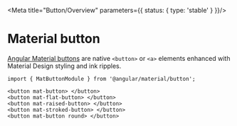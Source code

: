 
<Meta title="Button/Overview" parameters={{ status: { type: 'stable' } }}/> 

# Material button

[Angular Material buttons](https://material.angular.io/components/button/api) are native `<button>` or `<a>` elements enhanced with Material Design styling and ink ripples. <br />

`import { MatButtonModule } from '@angular/material/button';`

```
<button mat-button> </button>
<button mat-flat-button> </button>
<button mat-raised-button> </button>
<button mat-stroked-button> </button>
<button mat-button round> </button>
```
